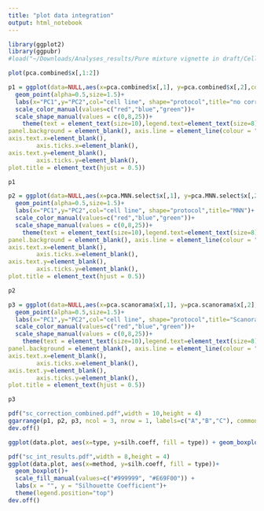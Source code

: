 ```yaml
---
title: "plot data integration"
output: html_notebook
---
```


```r
library(ggplot2)
library(ggpubr)
#load("~/Downloads/Analyses_results/Pure mixture vignette in draft/CellBench_puremix.results.RData")
```

```r
plot(pca.combined$x[,1:2])
```


```r
p1 = ggplot(data=NULL,aes(x=pca.combined$x[,1], y=pca.combined$x[,2],col=cell.line,shape=batch))+
  geom_point(alpha=0.5,size=1.5)+
  labs(x="PC1",y="PC2",col="cell line", shape="protocol",title="no correction")+
  scale_color_manual(values=c("red","blue","green"))+
  scale_shape_manual(values = c(0,8,25))+
    theme(text = element_text(size=10),legend.text=element_text(size=8),panel.grid.major = element_blank(), panel.grid.minor = element_blank(),
panel.background = element_blank(), axis.line = element_line(colour = "black"),
axis.text.x=element_blank(),
        axis.ticks.x=element_blank(),
axis.text.y=element_blank(),
        axis.ticks.y=element_blank(),
plot.title = element_text(hjust = 0.5))

p1
```

```r
p2 = ggplot(data=NULL,aes(x=pca.MNN.select$x[,1], y=pca.MNN.select$x[,2],col=cell.line,shape=batch))+
  geom_point(alpha=0.5,size=1.5)+
  labs(x="PC1",y="PC2",col="cell line", shape="protocol",title="MNN")+
  scale_color_manual(values=c("red","blue","green"))+
  scale_shape_manual(values = c(0,8,25))+
    theme(text = element_text(size=10),legend.text=element_text(size=8),panel.grid.major = element_blank(), panel.grid.minor = element_blank(),
panel.background = element_blank(), axis.line = element_line(colour = "black"),
axis.text.x=element_blank(),
        axis.ticks.x=element_blank(),
axis.text.y=element_blank(),
        axis.ticks.y=element_blank(),
plot.title = element_text(hjust = 0.5))

p2
```


```r
p3 = ggplot(data=NULL,aes(x=pca.scanorama$x[,1], y=pca.scanorama$x[,2],col=cell.line,shape=batch))+
  geom_point(alpha=0.5,size=1.5)+
  labs(x="PC1",y="PC2",col="cell line", shape="protocol",title="Scanorama")+
  scale_color_manual(values=c("red","blue","green"))+
  scale_shape_manual(values = c(0,8,25))+
    theme(text = element_text(size=10),legend.text=element_text(size=8),panel.grid.major = element_blank(), panel.grid.minor = element_blank(),
panel.background = element_blank(), axis.line = element_line(colour = "black"),
axis.text.x=element_blank(),
        axis.ticks.x=element_blank(),
axis.text.y=element_blank(),
        axis.ticks.y=element_blank(),
plot.title = element_text(hjust = 0.5))

p3
```


```r
pdf("sc_correction_combined.pdf",width = 10,height = 4)
ggarrange(p1, p2, p3, ncol = 3, nrow = 1, labels=c("A","B","C"), common.legend = TRUE)
dev.off()
```


```r
ggplot(data.plot, aes(x=type, y=silh.coeff, fill = type)) + geom_boxplot() + facet_grid(cols = vars(method)) + theme(axis.text.x = element_text(angle = 60, hjust = 1), strip.text = element_text(size=10)) + scale_fill_manual(values=c("#999999", "#E69F00")) + labs(x = "Cluster type", y = "Silhouette Coefficient", name="Cluster type") 
```

```r
pdf("sc_int_results.pdf",width = 8,height = 4)
ggplot(data.plot, aes(x=method, y=silh.coeff, fill = type))+
  geom_boxplot()+
  scale_fill_manual(values=c("#999999", "#E69F00")) + 
  labs(x = "", y = "Silhouette Coefficient")+
  theme(legend.position="top")
dev.off()
```

